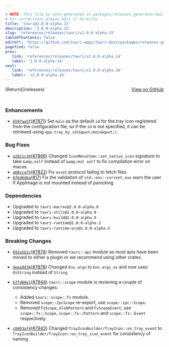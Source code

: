 ```yaml
---

# NOTE: This file is auto-generated in packages/releases-generator/build.ts
# For corrections please edit it directly
title: 'tauri@2.0.0-alpha.15'
description: '2.0.0-alpha.15'
slug: 'references/releases/tauri/v2.0.0-alpha.15'
tableOfContents: false
editUrl: 'https://github.com/tauri-apps/tauri-docs/packages/releases-generator/build.ts'
pagefind: false
prev:
   link: 'references/releases/tauri/v2.0.0-alpha.14'
   label: '2.0.0-alpha.14'
next:
   link: 'references/releases/tauri/v2.0.0-alpha.16'
   label: 'v2.0.0-alpha.16'
---
```


<div style="margin-bottom:3rem; display: flex; justify-content: space-between; align-items: center"><span>[Return](/releases)</span><span><a href="https://github.com/tauri-apps/tauri/releases/tag/tauri-v2.0.0-alpha.15">View on GitHub</a></span></div>

### Enhancements

- [`b597aa5f`](https://www.github.com/tauri-apps/tauri/commit/b597aa5f3974f5ca5ca5159d441abc9ed3e80721)([#7871](https://www.github.com/tauri-apps/tauri/pull/7871)) Set `main` as the default `id` for the tray icon registered from the configuration file, so if the `id` is not specified, it can be retrieved using `app.tray_by_id(&quot;main&quot;)`.

### Bug Fixes

- [`a2021c30`](https://www.github.com/tauri-apps/tauri/commit/a2021c30ba1139fcfe4db2522b96125f3fa4d9d6)([#7866](https://www.github.com/tauri-apps/tauri/pull/7866)) Changed `IconMenuItem::set_native_icon` signature to take `&amp;self` instead of `&amp;mut self` to fix compilation error on macos.
- [`a68ccaf5`](https://www.github.com/tauri-apps/tauri/commit/a68ccaf59a6731dc030bdb4642a35e3bc64d5769)([#7822](https://www.github.com/tauri-apps/tauri/pull/7822)) Fix `asset` protocol failing to fetch files.
- [`6fbd6dba`](https://www.github.com/tauri-apps/tauri/commit/6fbd6dba5290dc017ab0ba5a44cf4358b022836f)([#17](https://www.github.com/tauri-apps/tauri/pull/17)) Fix the validation of `std::env::current_exe` warn the user if AppImage is not mounted instead of panicking

### Dependencies

- Upgraded to `tauri-macros@2.0.0-alpha.8`
- Upgraded to `tauri-utils@2.0.0-alpha.8`
- Upgraded to `tauri-build@2.0.0-alpha.9`
- Upgraded to `tauri-runtime@1.0.0-alpha.2`
- Upgraded to `tauri-runtime-wry@1.0.0-alpha.3`

### Breaking Changes

- [`092a561c`](https://www.github.com/tauri-apps/tauri/commit/092a561ca69a631d2a03777e29debeba37b197a7)([#7874](https://www.github.com/tauri-apps/tauri/pull/7874)) Removed `tauri::api` module as most apis have been moved to either a plugin or we recommend using other crates.
- [`deea9436`](https://www.github.com/tauri-apps/tauri/commit/deea9436261f651188e0bc86104779bf30029c32)([#7876](https://www.github.com/tauri-apps/tauri/pull/7876)) Changed `Env.args` to `Env.args_os` and now uses `OsString` instead of `String`
- [`b7fd88e1`](https://www.github.com/tauri-apps/tauri/commit/b7fd88e18d24e4450129a5a5007f2e740c69afe5)([#7944](https://www.github.com/tauri-apps/tauri/pull/7944)) `tauri::scope` module is recieving a couple of consistency changes:

  - Added `tauri::scope::fs` module.
  - Removed `scope::IpcScope` re-export, use `scope::ipc::Scope`.
  - Removed `FsScope`, `GlobPattern` and `FsScopeEvent`, use `scope::fs::Scope`, `scope::fs::Pattern` and `scope::fs::Event` respectively.
- [`c0d03af4`](https://www.github.com/tauri-apps/tauri/commit/c0d03af4704c828698e06e9662dab1087c99c42e)([#7943](https://www.github.com/tauri-apps/tauri/pull/7943)) Changed `TrayIconBuilder/TrayIcon::on_tray_event` to `TrayIconBuilder/TrayIcon::on_tray_icon_event` for consistency of naming.

